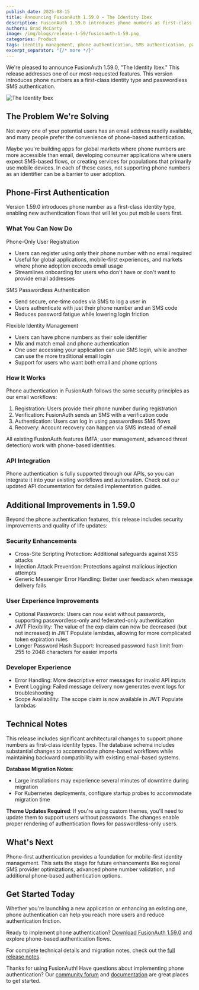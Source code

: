```yaml
---
publish_date: 2025-08-15
title: Announcing FusionAuth 1.59.0 - The Identity Ibex
description: FusionAuth 1.59.0 introduces phone numbers as first-class identity types and SMS passwordless authentication. Enable phone-only registration and reduce friction for mobile users.
authors: Brad McCarty
image: /img/blogs/release-1-59/fusionauth-1-59.png
categories: Product
tags: identity management, phone authentication, SMS authentication, passwordless login, mobile-first
excerpt_separator: "{/* more */}"
---
```


We're pleased to announce FusionAuth 1.59.0, "The Identity Ibex." This release addresses one of our most-requested features. This version introduces phone numbers as a first-class identity type and passwordless SMS authentication.

![The Identity Ibex](/img/blogs/release-1-59/ibex.jpg)

## The Problem We're Solving

Not every one of your potential users has an email address readily available, and many people prefer the convenience of phone-based authentication.

Maybe you're building apps for global markets where phone numbers are more accessible than email, developing consumer applications where users expect SMS-based flows, or creating services for populations that primarily use mobile devices. In each of these cases, not supporting phone numbers as an identifier can be a barrier to user adoption.

## Phone-First Authentication

Version 1.59.0 introduces phone number as a first-class identity type, enabling new authentication flows that will let you put mobile users first.

### What You Can Now Do

Phone-Only User Registration

- Users can register using only their phone number with no email required
- Useful for global applications, mobile-first experiences, and markets where phone adoption exceeds email usage
- Streamlines onboarding for users who don't have or don't want to provide email addresses

SMS Passwordless Authentication

- Send secure, one-time codes via SMS to log a user in
- Users authenticate with just their phone number and an SMS code
- Reduces password fatigue while lowering login friction

Flexible Identity Management

- Users can have phone numbers as their sole identifier
- Mix and match email and phone authentication
- One user accessing your application can use SMS login, while another can use the more traditional email login
- Support for users who want both email and phone options

### How It Works

Phone authentication in FusionAuth follows the same security principles as our email workflows:

1. Registration: Users provide their phone number during registration
2. Verification: FusionAuth sends an SMS with a verification code
3. Authentication: Users can log in using passwordless SMS flows
4. Recovery: Account recovery can happen via SMS instead of email

All existing FusionAuth features (MFA, user management, advanced threat detection) work with phone-based identities.

### API Integration

Phone authentication is fully supported through our APIs, so you can integrate it into your existing workflows and automation. Check out our updated API documentation for detailed implementation guides.

## Additional Improvements in 1.59.0

Beyond the phone authentication features, this release includes security improvements and quality of life updates:

### Security Enhancements

- Cross-Site Scripting Protection: Additional safeguards against XSS attacks
- Injection Attack Prevention: Protections against malicious injection attempts
- Generic Messenger Error Handling: Better user feedback when message delivery fails

### User Experience Improvements

- Optional Passwords: Users can now exist without passwords, supporting passwordless-only and federated-only authentication
- JWT Flexibility: The value of the exp claim can now be decreased (but not increased) in JWT Populate lambdas, allowing for more complicated token expiration rules
- Longer Password Hash Support: Increased password hash limit from 255 to 2048 characters for easier imports

### Developer Experience

- Error Handling: More descriptive error messages for invalid API inputs
- Event Logging: Failed message delivery now generates event logs for troubleshooting
- Scope Availability: The scope claim is now available in JWT Populate lambdas

## Technical Notes

This release includes significant architectural changes to support phone numbers as first-class identity types. The database schema includes substantial changes to accommodate phone-based workflows while maintaining backward compatibility with existing email-based systems.

**Database Migration Notes**:

- Large installations may experience several minutes of downtime during migration
- For Kubernetes deployments, configure startup probes to accommodate migration time

**Theme Updates Required**: If you're using custom themes, you'll need to update them to support users without passwords. The changes enable proper rendering of authentication flows for passwordless-only users.

## What's Next

Phone-first authentication provides a foundation for mobile-first identity management. This sets the stage for future enhancements like regional SMS provider optimizations, advanced phone number validation, and additional phone-based authentication options.

## Get Started Today

Whether you're launching a new application or enhancing an existing one, phone authentication can help you reach more users and reduce authentication friction.

Ready to implement phone authentication? [Download FusionAuth 1.59.0](/download) and explore phone-based authentication flows.

For complete technical details and migration notes, check out the [full release notes](/docs/release-notes/).

Thanks for using FusionAuth! Have questions about implementing phone authentication? Our [community forum](/community/forum/) and [documentation](/docs/) are great places to get started.
